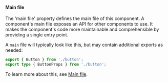 #### Main file

The 'main file' property defines the main file of this component.
A component's main file exposes an API for other components to use. It makes the component's code more maintainable and comprehensible by providing a single entry point.

A `main` file will typically look like this, but may contain additional exports as needed:

```ts
export { Button } from './button';
export type { ButtonProps } from './button';
```

To learn more about this, see [Main file](https://bit.dev/docs/components/structure/component-main-file).
